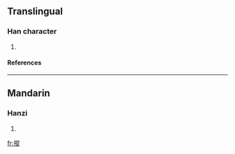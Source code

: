 ==Translingual==
===Han character===
{{Han char|rn=64|rad=手|as=11|sn=14|four=5808<sub>1</sub>|canj=手竹人人 (QHOO)}}
# {{defn|Han|sort=手11}}
====References====
{{Han ref|kx=0449.160|dkj=12566|dj=0800.020|hdz=31947.150|uh=6450|ud=25680|bh=E1EC|bd=57836}}

----
==Mandarin==
===Hanzi===
{{cmn-hanzi|pin=[[chuāng]] (chuang1)|wg=ch'uang<sup>1</sup>}}
# {{defn|Mandarin}}

[[fr:摐]]